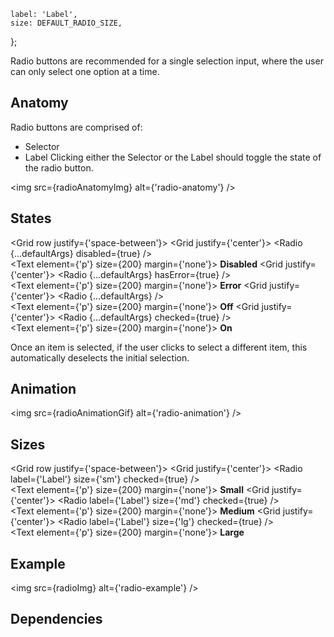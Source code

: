 
    label: 'Label',
    size: DEFAULT_RADIO_SIZE,
};

<Meta component={Radio} title="Components/Radio" />

<Title>Radio buttons</Title>

<Subtitle>
    Radio buttons are recommended for a single selection input, where the user can only select one
    option at a time.
</Subtitle>

## Anatomy

Radio buttons are comprised of:

-   Selector
-   Label
    Clicking either the Selector or the Label should toggle the state of the radio button.

<img src={radioAnatomyImg} alt={'radio-anatomy'} />

## States

<Grid row justify={'space-between'}>
    <Grid justify={'center'}>
        <Radio {...defaultArgs} disabled={true} />
        <br />
        <Text element={'p'} size={200} margin={'none'}>
            <strong>Disabled</strong>
        </Text>
    </Grid>
    <Grid justify={'center'}>
        <Radio {...defaultArgs} hasError={true} />
        <br />
        <Text element={'p'} size={200} margin={'none'}>
            <strong>Error</strong>
        </Text>
    </Grid>
    <Grid justify={'center'}>
        <Radio {...defaultArgs} />
        <br />
        <Text element={'p'} size={200} margin={'none'}>
            <strong>Off</strong>
        </Text>
    </Grid>
    <Grid justify={'center'}>
        <Radio {...defaultArgs} checked={true} />
        <br />
        <Text element={'p'} size={200} margin={'none'}>
            <strong>On</strong>
        </Text>
    </Grid>
</Grid>

Once an item is selected, if the user clicks to select a different item, this automatically deselects the initial selection.

## Animation

<img src={radioAnimationGif} alt={'radio-animation'} />

## Sizes

<Grid row justify={'space-between'}>
    <Grid justify={'center'}>
        <Radio label={'Label'} size={'sm'} checked={true} />
        <br />
        <Text element={'p'} size={200} margin={'none'}>
            <strong>Small</strong>
        </Text>
    </Grid>
    <Grid justify={'center'}>
        <Radio label={'Label'} size={'md'} checked={true} />
        <br />
        <Text element={'p'} size={200} margin={'none'}>
            <strong>Medium</strong>
        </Text>
    </Grid>
    <Grid justify={'center'}>
        <Radio label={'Label'} size={'lg'} checked={true} />
        <br />
        <Text element={'p'} size={200} margin={'none'}>
            <strong>Large</strong>
        </Text>
    </Grid>
</Grid>

## Example

<img src={radioImg} alt={'radio-example'} />

## Dependencies

<ArgsTable of={Radio} exclude={[...DEFAULT_ARGUMENT_STABLE_EXCLUSION]} />

<Canvas hidden>
    <Story
        name="Default"
        argTypes={Utils.hideStyledComponentProperties({
            label: { control: { type: 'text' } },
            size: { control: { type: 'radio', options: RADIO_SIZES } },
            hasError: { control: { type: 'boolean' } },
            disabled: { control: { type: 'boolean' } },
            checked: { control: { type: 'boolean' } },
            className: { table: { disable: true } },
            onClick: { action: 'clicked', table: { disable: true } },
        })}
        args={{
            label: 'Default Radio',
            size: DEFAULT_RADIO_SIZE,
        }}
    >
        {(args) => <Radio {...args} />}
    </Story>
</Canvas>
